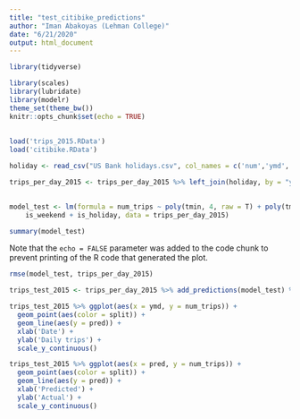 ---
title: "test_citibike_predictions"
author: "Iman Abakoyas (Lehman College)"
date: "6/21/2020"
output: html_document
---

```{r setup, include=FALSE}
library(tidyverse)

library(scales)
library(lubridate)
library(modelr)
theme_set(theme_bw())
knitr::opts_chunk$set(echo = TRUE)
```

##

```{r cars}
load('trips_2015.RData')
load('citibike.RData')

holiday <- read_csv("US Bank holidays.csv", col_names = c('num','ymd','holiday'))

trips_per_day_2015 <- trips_per_day_2015 %>% left_join(holiday, by = "ymd") %>% mutate(tmax = tmax/10, tmin = tmin/10, weekday = as.factor(wday(ymd)), is_weekend = (weekday == 1 | weekday == 7), is_holiday = !is.na(holiday), prcp_level = as.numeric(prcp >= 0.3))

```

## 

```{r pressure, echo=FALSE}
model_test <- lm(formula = num_trips ~ poly(tmin, 4, raw = T) + poly(tmax, 4, raw = T) + poly(snwd, 4, raw = T) + weekday + prcp_level + 
    is_weekend + is_holiday, data = trips_per_day_2015)

summary(model_test)
```

Note that the `echo = FALSE` parameter was added to the code chunk to prevent printing of the R code that generated the plot.
```{r}
rmse(model_test, trips_per_day_2015)
```


```{r}
trips_test_2015 <- trips_per_day_2015 %>% add_predictions(model_test) %>% mutate(split = "test")

trips_test_2015 %>% ggplot(aes(x = ymd, y = num_trips)) +
  geom_point(aes(color = split)) +
  geom_line(aes(y = pred)) +
  xlab('Date') +
  ylab('Daily trips') +
  scale_y_continuous()

trips_test_2015 %>% ggplot(aes(x = pred, y = num_trips)) +
  geom_point(aes(color = split)) +
  geom_line(aes(y = pred)) +
  xlab('Predicted') +
  ylab('Actual') +
  scale_y_continuous()
```
